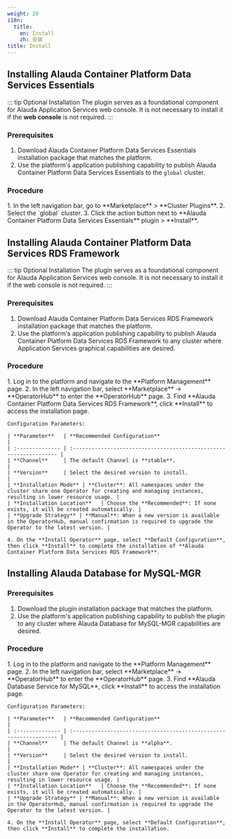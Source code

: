 ```yaml
---
weight: 20
i18n:
  title:
    en: Install
    zh: 安装
title: Install
---
```


## Installing Alauda Container Platform Data Services Essentials

::: tip Optional Installation
The plugin serves as a foundational component for Alauda Application Services web console. It is not necessary to install it if the **web console** <span/> is not required.
:::

### Prerequisites

1. Download Alauda Container Platform Data Services Essentials installation package that matches the platform.
2. Use the platform's application publishing capability to publish Alauda Container Platform Data Services Essentials to the `global` cluster.

### Procedure

<Tabs>
  <Tab label="Web Console">
    1. In the left navigation bar, go to **Marketplace** > **Cluster Plugins**.
    2. Select the `global` cluster.
    3. Click the action button next to **Alauda Container Platform Data Services Essentials** plugin > **Install**.
  </Tab>
</Tabs>

## Installing Alauda Container Platform Data Services RDS Framework

::: tip Optional Installation
The plugin serves as a foundational component for Alauda Application Services web console. It is not necessary to install it if the web console is not required.
:::

### Prerequisites

1. Download Alauda Container Platform Data Services RDS Framework installation package that matches the platform.
2. Use the platform's application publishing capability to publish Alauda Container Platform Data Services RDS Framework to any cluster where Application Services graphical capabilities are desired.

### Procedure

<Tabs>
  <Tab label="Web Console">
    1. Log in to the platform and navigate to the **Platform Management** page.
    2. In the left navigation bar, select **Marketplace** -> **OperatorHub** to enter the **OperatorHub** page.
    3. Find **Alauda Container Platform Data Services RDS Framework**, click **Install** to access the installation page.

    Configuration Parameters:

    | **Parameter**   | **Recommended Configuration**                                      |
    | :-------------- | :----------------------------------------------------------------- |
    | **Channel**     | The default Channel is **stable**.                                 |
    | **Version**     | Select the desired version to install.                             |
    | **Installation Mode** | **Cluster**: All namespaces under the cluster share one Operator for creating and managing instances, resulting in lower resource usage. |
    | **Installation Location**   | Choose the **Recommended**: If none exists, it will be created automatically. |
    | **Upgrade Strategy** | **Manual**: When a new version is available in the OperatorHub, manual confirmation is required to upgrade the Operator to the latest version. |

    4. On the **Install Operator** page, select **Default Configuration**, then click **Install** to complete the installation of **Alauda Container Platform Data Services RDS Framework**.
  </Tab>
</Tabs>

## Installing Alauda Database for MySQL-MGR

### Prerequisites

1. Download the plugin installation package that matches the platform.
2. Use the platform's application publishing capability to publish the plugin to any cluster where Alauda Database for MySQL-MGR capabilities are desired.

### Procedure

<Tabs>
  <Tab label="Web Console">
    1. Log in to the platform and navigate to the **Platform Management** page.
    2. In the left navigation bar, select **Marketplace** -> **OperatorHub** to enter the **OperatorHub** page.
    3. Find **Alauda Database Service for MySQL**, click **Install** to access the installation page.

    Configuration Parameters:

    | **Parameter**   | **Recommended Configuration**                                       |
    | :-------------- | :----------------------------------------------------------------- |
    | **Channel**     | The default Channel is **alpha**.                                  |
    | **Version**     | Select the desired version to install.                             |
    | **Installation Mode** | **Cluster**: All namespaces under the cluster share one Operator for creating and managing instances, resulting in lower resource usage. |
    | **Installation Location**   | Choose the **Recommended**: If none exists, it will be created automatically. |
    | **Upgrade Strategy** | **Manual**: When a new version is available in the OperatorHub, manual confirmation is required to upgrade the Operator to the latest version. |

    4. On the **Install Operator** page, select **Default Configuration**, then click **Install** to complete the installation.
  </Tab>
</Tabs>
